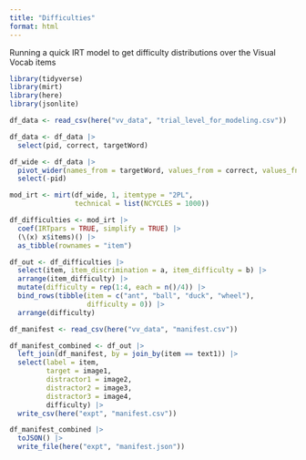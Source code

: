 ```yaml
---
title: "Difficulties"
format: html
---
```


Running a quick IRT model to get difficulty distributions over the Visual Vocab items

```r
library(tidyverse)
library(mirt)
library(here)
library(jsonlite)
```

```r
df_data <- read_csv(here("vv_data", "trial_level_for_modeling.csv"))

df_data <- df_data |> 
  select(pid, correct, targetWord)

df_wide <- df_data |> 
  pivot_wider(names_from = targetWord, values_from = correct, values_fn = max) |> 
  select(-pid)
```

```r
mod_irt <- mirt(df_wide, 1, itemtype = "2PL", 
                technical = list(NCYCLES = 1000))

df_difficulties <- mod_irt |>
  coef(IRTpars = TRUE, simplify = TRUE) |> 
  (\(x) x$items)() |> 
  as_tibble(rownames = "item")
```

```r
df_out <- df_difficulties |> 
  select(item, item_discrimination = a, item_difficulty = b) |> 
  arrange(item_difficulty) |> 
  mutate(difficulty = rep(1:4, each = n()/4)) |> 
  bind_rows(tibble(item = c("ant", "ball", "duck", "wheel"),
                   difficulty = 0)) |> 
  arrange(difficulty)
```

```r
df_manifest <- read_csv(here("vv_data", "manifest.csv"))
```

```r
df_manifest_combined <- df_out |> 
  left_join(df_manifest, by = join_by(item == text1)) |>
  select(label = item,
         target = image1,
         distractor1 = image2,
         distractor2 = image3,
         distractor3 = image4,
         difficulty) |>
  write_csv(here("expt", "manifest.csv"))

df_manifest_combined |> 
  toJSON() |> 
  write_file(here("expt", "manifest.json"))
```


